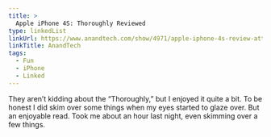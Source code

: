 ```yaml
---
title: >
  Apple iPhone 4S: Thoroughly Reviewed
type: linkedList
linkUrl: https://www.anandtech.com/show/4971/apple-iphone-4s-review-att-verizon/1
linkTitle: AnandTech
tags:
  - Fun
  - iPhone
  - Linked
---
```


They aren’t kidding about the “Thoroughly,” but I enjoyed it quite a bit. To be honest I did skim over some things when my eyes started to glaze over. But an enjoyable read. Took me about an hour last night, even skimming over a few things.
